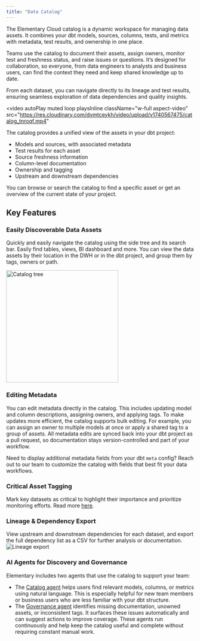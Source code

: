 ```yaml
---
title: "Data Catalog"
---
```


<Snippet file="cloud/cloud-feature-tag.mdx" />

The Elementary Cloud catalog is a dynamic workspace for managing data assets. It combines your dbt models, sources, columns, tests, and metrics with metadata, test results, and ownership in one place.

Teams use the catalog to document their assets, assign owners, monitor test and freshness status, and raise issues or questions. It’s designed for collaboration, so everyone, from data engineers to analysts and business users, can find the context they need and keep shared knowledge up to date.

From each dataset, you can navigate directly to its lineage and test results, ensuring seamless exploration of data dependencies and quality insights.

<video
  autoPlay
  muted
  loop
  playsInline
  className="w-full aspect-video"
  src="https://res.cloudinary.com/dvmtceykh/video/upload/v1740567475/catalog_tnroqf.mp4"
></video>

The catalog provides a unified view of the assets in your dbt project:
- Models and sources, with associated metadata
- Test results for each asset
- Source freshness information
- Column-level documentation
- Ownership and tagging
- Upstream and downstream dependencies

You can browse or search the catalog to find a specific asset or get an overview of the current state of your project.

## Key Features

### Easily Discoverable Data Assets
Quickly and easily navigate the catalog using the side tree and its search bar. Easily find tables, views, BI dashboard and more.
You can view the data assets by their location in the DWH or in the dbt project, and group them by tags, owners or path.

<img width="300" src="https://res.cloudinary.com/dvmtceykh/image/upload/v1740577485/589e1160-bc0e-4ac5-9751-634568975b3e.png" alt="Catalog tree" />

### Editing Metadata
You can edit metadata directly in the catalog. This includes updating model and column descriptions, assigning owners, and applying tags.
To make updates more efficient, the catalog supports bulk editing. For example, you can assign an owner to multiple models at once or apply a shared tag to a group of assets.
All metadata edits are synced back into your dbt project as a pull request, so documentation stays version-controlled and part of your workflow.

Need to display additional metadata fields from your dbt `meta` config? Reach out to our team to customize the catalog with fields that best fit your data workflows.

### Critical Asset Tagging
Mark key datasets as critical to highlight their importance and prioritize monitoring efforts. Read more [here](/cloud/features/data-governance/critical_assets).

### Lineage & Dependency Export
View upstream and downstream dependencies for each dataset, and export the full dependency list as a CSV for further analysis or documentation.
<img src="https://res.cloudinary.com/dvmtceykh/image/upload/v1740576976/ec20159d-7d83-4f88-8cc3-c0f9d539d9d2.png" alt="Lineage export" />

### AI Agents for Discovery and Governance
Elementary includes two agents that use the catalog to support your team:
- The [Catalog agent](/cloud/ai-agents/catalog-agent) helps users find relevant models, columns, or metrics using natural language. This is especially helpful for new team members or business users who are less familiar with your dbt structure.
- The [Governance agent](/cloud/ai-agents/governance-agent) identifies missing documentation, unowned assets, or inconsistent tags. It surfaces these issues automatically and can suggest actions to improve coverage.
These agents run continuously and help keep the catalog useful and complete without requiring constant manual work.

